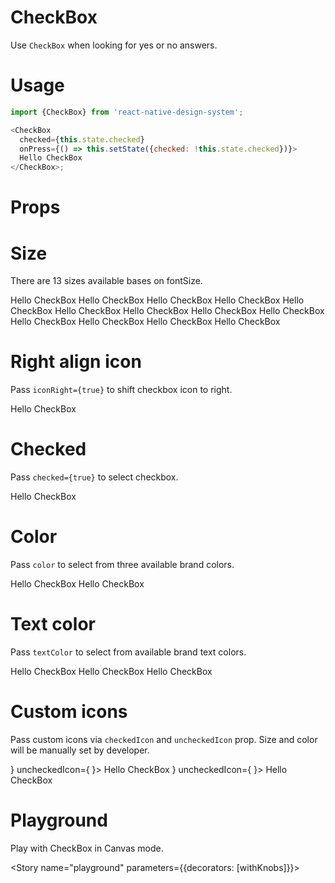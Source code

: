 
<Meta title="CheckBox" component={CheckBox} />

# CheckBox

Use `CheckBox` when looking for yes or no answers.

# Usage

```js
import {CheckBox} from 'react-native-design-system';

<CheckBox
  checked={this.state.checked}
  onPress={() => this.setState({checked: !this.state.checked})}>
  Hello CheckBox
</CheckBox>;
```

# Props

<Props of={CheckBox} />

# Size

There are 13 sizes available bases on fontSize.

<Preview>
  <Story name="size">
    <Stack>
      <CheckBox size="xs">Hello CheckBox</CheckBox>
      <CheckBox size="sm">Hello CheckBox</CheckBox>
      <CheckBox size="md">Hello CheckBox</CheckBox>
      <CheckBox size="lg">Hello CheckBox</CheckBox>
      <CheckBox size="xl">Hello CheckBox</CheckBox>
      <CheckBox size="2xl">Hello CheckBox</CheckBox>
      <CheckBox size="3xl">Hello CheckBox</CheckBox>
      <CheckBox size="4xl">Hello CheckBox</CheckBox>
      <CheckBox size="5xl">Hello CheckBox</CheckBox>
      <CheckBox size="6xl">Hello CheckBox</CheckBox>
      <CheckBox size="7xl">Hello CheckBox</CheckBox>
      <CheckBox size="8xl">Hello CheckBox</CheckBox>
      <CheckBox size="9xl">Hello CheckBox</CheckBox>
    </Stack>
  </Story>
</Preview>

# Right align icon

Pass `iconRight={true}` to shift checkbox icon to right.

<Preview>
  <Story name="iconRight">
    <CheckBox iconRight>Hello CheckBox</CheckBox>
  </Story>
</Preview>

# Checked

Pass `checked={true}` to select checkbox.

<Preview>
  <Story name="checked">
    <CheckBox checked>Hello CheckBox</CheckBox>
  </Story>
</Preview>

# Color

Pass `color` to select from three available brand colors.

<Preview>
  <Story name="color">
    <Stack>
      <CheckBox color="primary">Hello CheckBox</CheckBox>
      <CheckBox color="secondary">Hello CheckBox</CheckBox>
    </Stack>
  </Story>
</Preview>

# Text color

Pass `textColor` to select from available brand text colors.

<Preview>
  <Story name="textColor">
    <Stack>
      <CheckBox textColor="heading">Hello CheckBox</CheckBox>
      <CheckBox textColor="para">Hello CheckBox</CheckBox>
      <CheckBox textColor="subtle">Hello CheckBox</CheckBox>
    </Stack>
  </Story>
</Preview>

# Custom icons

Pass custom icons via `checkedIcon` and `uncheckedIcon` prop. Size and color will be manually set by developer.

<Preview>
  <Story name="icons">
    <Stack>
      <CheckBox
        checked={false}
        checkedIcon={
          <Ionicons name="ios-radio-button-on" size={24} color="#1e88e5" />
        }
        uncheckedIcon={
          <Ionicons name="ios-radio-button-off" size={24} color="#1e88e5" />
        }>
        Hello CheckBox
      </CheckBox>
      <CheckBox
        checked={true}
        checkedIcon={
          <Ionicons name="ios-radio-button-on" size={24} color="#1e88e5" />
        }
        uncheckedIcon={
          <Ionicons name="ios-radio-button-off" size={24} color="#1e88e5" />
        }>
        Hello CheckBox
      </CheckBox>
    </Stack>
  </Story>
</Preview>

# Playground

Play with CheckBox in Canvas mode.

<Story name="playground" parameters={{decorators: [withKnobs]}}>
  <ExampleCheckBox />
</Story>
